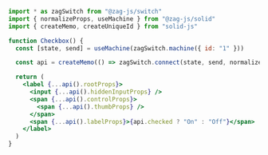 ```jsx
import * as zagSwitch from "@zag-js/switch"
import { normalizeProps, useMachine } from "@zag-js/solid"
import { createMemo, createUniqueId } from "solid-js"

function Checkbox() {
  const [state, send] = useMachine(zagSwitch.machine({ id: "1" }))

  const api = createMemo(() => zagSwitch.connect(state, send, normalizeProps))

  return (
    <label {...api().rootProps}>
      <input {...api().hiddenInputProps} />
      <span {...api().controlProps}>
        <span {...api().thumbProps} />
      </span>
      <span {...api().labelProps}>{api.checked ? "On" : "Off"}</span>
    </label>
  )
}
```
